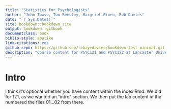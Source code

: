 ```yaml
---
title: "Statistics for Psychologists"
author: "John Towse, Tom Beesley, Margriet Groen, Rob Davies"
date: "`r Sys.Date()`"
site: bookdown::bookdown_site
output: bookdown::gitbook
documentclass: book
biblio-style: apalike
link-citations: yes
github-repo: https://github.com/robayedavies/bookdown-test-minimal.git
description: "Course content for PSYC121 and PSYC122 at Lancaster University"
---
```

# Intro

I think it's optional whether you have content within the index.Rmd. We did for 121, as we wanted an "intro" section. We then put the lab content in the numbered the files 01...02 from there.